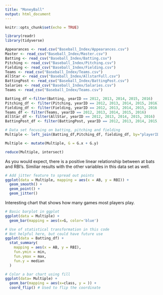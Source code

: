 ```yaml
---
title: "MoneyBall"
output: html_document
---
```


```r
knitr::opts_chunk$set(echo = TRUE)
```

```r
library(readr)
library(tidyverse)
```


```r
Appearances <- read.csv("Baseball_Index/Appearances.csv")
Master <- read_csv("Baseball_Index/Master.csv")
Batting <- read_csv("Baseball_Index/Batting.csv")
Pitching <- read_csv("Baseball_Index/Pitching.csv")
Fielding <- read_csv("Baseball_Index/Fielding.csv")
Teams <- read_csv("Baseball_Index/Teams.csv")
AllStar <- read_csv("Baseball_Index/AllstarFull.csv")
BattingPost <- read_csv("Baseball_Index/BattingPost.csv")
Salaries <- read_csv("Baseball_Index/Salaries.csv")
Teams <- read_csv("Baseball_Index/Teams.csv")
```


```r

Batting_df <-filter(Batting, yearID == 2012, 2013, 2014, 2015, 2016)
Pitching_df <- filter(Pitching, yearID == 2012, 2013, 2014, 2015, 2016)
Fielding_df <- filter(Fielding, yearID == 2012, 2013, 2014, 2015, 2016 )
Teams_df <- filter(Teams, yearID == 2012, 2013, 2014, 2015, 2016)
AllStar_df <- filter(AllStar, yearID == 2012, 2013, 2014, 2015, 2016)
BattingPost_df <- filter(BattingPost, yearID == 2012, 2013, 2014, 2015, 2016)
```


```r
# Data set focusing on batting, pitching and fielding
Multiple <- left_join(Batting_df,Pitching_df, fielding_df, by="playerID")
```


```r
Multiple <- mutate(Multiple, G = G.x + G.y) 
```



```r
reduce(Multiple, intersect)

```



As you would expect, there is a positive linear relationship between at bats and RBI's. Similiar results with the other variables in this data set as well. 
```r
# Add jitter feature to spread out points
ggplot(data = Multiple, mapping = aes(x = AB, y = RBI)) +
  geom_smooth() +
  geom_point() +
  geom_jitter() 
```

Interesting chart that shows how many games most players play.
```r
# Basic barplot in ggplot
ggplot(data = Multiple) +
  geom_bar(mapping = aes(x=G, color='blue')
```



```r
# Use of statistical transformation in this code
# Not helpful here, but could have future use
ggplot(data = Batting_df) +
  stat_summary(
    mapping = aes(x = AB, y = RBI),
    fun.ymin = min,
    fun.ymax = max,
    fun.y = median
  )
```

```r
# Color a bar chart using fill
ggplot(data= Multiple) +
  geom_bar(mapping = aes(x=class, y = )) +
  coord_flip() # Used to flip the coordinate
  
```














